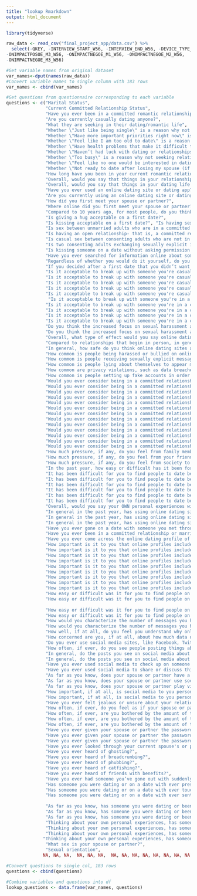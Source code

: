 ```yaml
---
title: "lookup Rmarkdown"
output: html_document
---
```


```r
library(tidyverse)

raw_data <- read_csv("final_project_app/data.csv") %>%
  select(-QKEY, -INTERVIEW_START_W56, -INTERVIEW_END_W56, -DEVICE_TYPE_W56, -SAMPLE_W56, -FORM_W56, -WHYDATE10YRHARDOE_M1_W56, -WHYDATE10YRHARDOE_M2_W56, -WHYDATE10YRHARDOE_M3_W56, -WHYDATE10YRHARD_TECH_W56, -WHYDATE10YREASYOE_M1_W56,-WHYDATE10YREASYOE_M2_W56,-WHYDATE10YREASYOE_M3_W56, -WHYDATE10YREASY_TECH_W56, -ONIMPACTPOSOE_M1_W56, -ONIMPACTPOSOE_M2_W56, 
-ONIMPACTPOSOE_M3_W56, -ONIMPACTNEGOE_M1_W56, -ONIMPACTNEGOE_M2_W56, 
-ONIMPACTNEGOE_M3_W56)

#Get variable names from original dataset
var_names<-dput(names(raw_data))
#Convert variable names to single column with 183 rows
var_names <- cbind(var_names)
```

```r
#Get questions from questionnaire corresponding to each variable
questions <- c("Marital Status", 
               "Current Committed Relationship Status", 
               "Have you ever been in a committed romantic relationship?", 
               "Are you currently casually dating anyone?", 
               "What they are seeking in their dating/romantic life", 
               "Whether \"Just like being single\" is a reason why not seeking relationship/dating", 
               "Whether \"Have more important priorities right now\" is a reason why not seeking relationship/dating", 
               "Whether \"Feel like I am too old to date\" is a reason why not seeking relationship/dating",
               "Whether \"Have health problems that make it difficult to date\" is a reason why not seeking relationship/dating",
               "Whether \"Haven’t had luck with dating or relationships in the past\" is a reason why not seeking relationship/dating",  
               "Whether \"Too busy\" is a reason why not seeking relationship/dating", 
               "Whether \"Feel like no one would be interested in dating me\" is a reason why not seeking relationship/dating", 
               "Whether \"Not ready to date after losing my spouse (if widowed) or ending a relationship\" is a reason why not seeking relationship/dating",
               "How long have you been in your current romantic relationship?", 
               "Overall, would you say that things in your relationship are going...",
               "Overall, would you say that things in your dating life are going...", 
               "Have you ever used an online dating site or dating app?",
               "Are you currently using an online dating site or dating app?", 
               "How did you first meet your spouse or partner?", 
               "Where online did you first meet your spouse or partner?", 
               "Compared to 10 years ago, for most people, do you think dating is...", 
               "Is giving a hug acceptable on a first date?",
               "Is kissing acceptable on a first date?", "Is having sex acceptable on a first date?", 
               "Is sex between unmarried adults who are in a committed relationship acceptable?", 
               "Is having an open relationship- that is, a committed relationship where both people agree that it is acceptable to date or have sex with other people acceptable?", 
               "Is casual sex between consenting adults who are not in a committed relationship acceptable?", 
               "Is two consenting adults exchanging sexually explicit images of themselves acceptable?", 
               "Is kissing someone on a date without asking permission first acceptable?", 
               "Have you ever searched for information online about someone you were romantically interested in?", 
               "Regardless of whether you would do it yourself, do you think it’s ever acceptable for someone to look through their significant other’s cellphone without their knowledge?", 
               "If you decided after a first date that you didn’t want to go out with that person again, what is the most likely way you would let them know?", 
               "Is it acceptable to break up with someone you're casually dating in person?", 
               "Is it acceptable to break up with someone you're casually dating through a phone call?", 
               "Is it acceptable to break up with someone you're casually dating through email?", 
               "Is it acceptable to break up with someone you're casually dating through a private message on a social media site?", 
               "Is it acceptable to break up with someone you're casually dating through a text message?", 
                "Is it acceptable to break up with someone you're in a committed relationship with in person?", 
               "Is it acceptable to break up with someone you're in a committed relationship with through a phone call?", 
               "Is it acceptable to break up with someone you're in a committed relationship with through email?", 
               "Is it acceptable to break up with someone you're in a committed relationship with through a private message on a social media site?", 
               "Is it acceptable to break up with someone you're in a committed relationship with through a text message?", 
               "Do you think the increased focus on sexual harassment and assault over the last few years has made it easier or harder for MEN to know how to interact with someone they’re on a date with?",
               "Do you think the increased focus on sexual harassment and assault over the last few years has made it easier or harder for WOMEN to know how to interact with someone they’re on a date with?",
               "Overall, what type of effect would you say online dating sites and dating apps have had on dating and relationships?",
               "Compared to relationships that begin in person, in general, do you think relationships where people first meet through an online dating site or dating app are…",
               "In general, how safe do you think online dating sites and dating apps are as a way to meet people?",
               "How common is people being harassed or bullied on online dating sites and dating apps?",
               "How common is people receiving sexually explicit messages or images they did not ask for on online dating sites and dating apps?", 
               "How common is people lying about themselves to appear more desirable on online dating sites and dating apps?",
               "How common are privacy violations, such as data breaches or identity theft on online dating sites and dating apps?", 
               "How common is people setting up fake accounts in order to scam others on online dating sites and dating apps?",
               "Would you ever consider being in a committed relationship with someone who is of a different religion than you?", 
               "Would you ever consider being in a committed relationship with someone who is of a different race or ethnicity than you?", 
               "Would you ever consider being in a committed relationship with someone who has a significant amount of debt?",
               "Would you ever consider being in a committed relationship with someone who is raising children from another relationship?", 
               "Would you ever consider being in a committed relationship with someone who lives far away from you?", 
               "Would you ever consider being in a committed relationship with someone who is a Republican?", 
               "Would you ever consider being in a committed relationship with someone who is a Democrat?",
               "Would you ever consider being in a committed relationship with someone who makes significantly more money than you?", 
               "Would you ever consider being in a committed relationship with someone who makes significantly less money than you?", 
               "Would you ever consider being in a committed relationship with someone who voted for Donald Trump?", 
               "Would you ever consider being in a committed relationship with someone who voted for Hillary Clinton?", 
               "Would you ever consider being in a committed relationship with someone who is 10 years older than you?", 
               "Would you ever consider being in a committed relationship with someone who is 10 years younger than you?", 
               "How much pressure, if any, do you feel from family members to be in a committed relationship?",
               "How much pressure, if any, do you feel from your friends to be in a committed relationship?",
               "How much pressure, if any, do you feel from society to be in a committed relationship?", 
               "In the past year, how easy or difficult has it been for you to find people to date?", 
               "It has been difficult for you to find people to date because... there is a limited number of people in my area for me to date", 
               "It has been difficult for you to find people to date because... it's hard for me to find someone who meets my expectations", 
               "It has been difficult for you to find people to date because... it's hard to find someone who's looking for the same type of relationship as me", 
               "It has been difficult for you to find people to date because... it's hard for me to approach people", 
               "It has been difficult for you to find people to date because... people aren't interested in dating me", 
               "It has been difficult for you to find people to date because... I'm too busy", 
               "Overall, would you say your OWN personal experiences with online dating sites or dating apps have been…",
               "In general in the past year, has using online dating sites or dating apps made you feel more confident or insecure?",
               "In general in the past year, has using online dating sites or dating apps made you feel more optimistic or pessimistic?",
               "In general in the past year, has using online dating sites or dating apps made you feel more hopeful or frustrated?",
               "Have you ever gone on a date with someone you met through an online dating site or dating app?", 
               "Have you ever been in a committed relationship or married someone you first met through an online dating site or dating app?",
               "Have you ever come across the online dating profile of someone you already know offline?",
               "How important is it to you that online profiles included hobbies and interests?",
               "How important is it to you that online profiles included political affiliation?", 
               "How important is it to you that online profiles included religious beliefs?", 
               "How important is it to you that online profiles included occupation?", 
               "How important is it to you that online profiles included racial or ethnic background?", 
               "How important is it to you that online profiles included height?", 
               "How important is it to you that online profiles included if they have children?", 
               "How important is it to you that online profiles included type of relationship they're looking for?", 
               "How important is it to you that online profiles included photos of themselves?",
               "How easy or difficult was it for you to find people on online dating sites or dating apps who you were physically attracted to?", 
               "How easy or difficult was it for you to find people on online dating sites or dating apps who shared your hobbies and interests?",
               
               "How easy or difficult was it for you to find people on online dating sites or dating apps who were looking for the same kind of relationship as you?",
               "How easy or difficult was it for you to find people on online dating sites or dating apps who seemed like someone you would want to meet in person?", 
               "How would you characterize the number of messages you have received on dating sites/apps?",
               "How would you characterize the number of messages you have received from people you were interested in on dating sites/apps?", 
               "How well, if at all, do you feel you understand why online dating sites or dating apps present certain people as potential matches for you?",
               "How concerned are you, if at all, about how much data online dating sites or dating apps collect about you?",
               "Do you ever use social media sites, like Facebook, Twitter, or Instagram?", 
               "How often, if ever, do you see people posting things about their romantic relationships on social media?", 
               "In general, do the posts you see on social media about other people’s romantic relationships make you feel better or worse about your own relationships?",
               "In general, do the posts you see on social media about other people’s romantic relationships make you feel better or worse about your own dating life?", 
               "Have you ever used social media to check up on someone that you used to date or be in a relationship with?",
               "Have you ever used social media to share or discuss things about your relationship or dating life?",
               "As far as you know, does your spouse or partner have a cellphone?",
               "As far as you know, does your spouse or partner use social media sites?",
               "As far as you know, does your spouse or partner play video games on a computer, game console or cellphone?",
               "How important, if at all, is social media to you personally when it comes to keeping up with what's going on your spouse's or partner's life",
               "How important, if at all, is social media to you personally when it comes to showing how much you care about your spouse or partner?",
               "Have you ever felt jealous or unsure about your relationship because of the way your current spouse or partner interacts with other people on social media?",
               "How often, if ever, do you feel as if your spouse or partner is distracted by their cellphone when you are trying to have a conversation with them?",
               "How often, if ever, are you bothered by the amount of time your spouse or partner spends on their cellphone?", 
               "How often, if ever, are you bothered by the amount of time your spouse or partner spends on social media sites?", 
               "How often, if ever, are you bothered by the amount of time your spouse or partner spends playing video games?",
               "Have you ever given your spouse or partner the password or passcode to your email account?", 
               "Have you ever given your spouse or partner the password or passcode to any of your social media accounts?", 
               "Have you ever given your spouse or partner the password or passcode to your cellphone?",
               "Have you ever looked through your current spouse's or partner's cellphone without their knowledge?", 
               "Have you ever heard of ghosting?",
               "Have you ever heard of breadcrumbing?", 
               "Have you ever heard of phubbing?", 
               "Have you ever heard of catfishing?", 
               "Have you ever heard of friends with benefits?", 
               "Have you ever had someone you’ve gone out with suddenly stop answering your phone calls or messages without explanation (sometimes called “ghosting”)?",
               "Has someone you were dating or on a date with ever pressured you for sex?", 
               "Has someone you were dating or on a date with ever touched you in a way that made you feel uncomfortable?", 
               "Has someone you were dating or on a date with ever sent you sexually explicit images that you didn't ask for?", 
               
               "As far as you know, has someone you were dating or been on a date with ever spread rumors about your sexual history?", 
               "As far as you know, has someone you were dating or been on a date with ever shared a sexually explicit image of you without your consent?", 
               "As far as you know, has someone you were dating or been on a date with ever publically shared your contact information or address without your permission?", 
               "Thinking about your own personal experiences, has someone ever called you an offensive name ON AN ONLINE DATING SITE OR DATING APP?",
               "Thinking about your own personal experiences, has someone ever threatened to physically harm you ON AN ONLINE DATING SITE OR DATING APP?",
               "Thinking about your own personal experiences, has someone ever sent you a sexually explicit message or image you didn’t ask for ON AN ONLINE DATING SITE OR DATING APP?",
              "Thinking about your own personal experiences, has someone ever continued to contact you after you said you were not interested ON AN ONLINE DATING SITE OR DATING APP?",
               "What sex is your spouse or partner?",
               "Sexual orientation", 
              NA, NA, NA,  NA, NA, NA,  NA, NA, NA, NA, NA, NA, NA, NA, NA, NA, NA, NA, NA, NA, NA, NA, NA, NA, NA, NA)
```

```r
#Convert questions to single col, 183 rows
questions <- cbind(questions)

#Combine variables and questions into df
lookup_questions <- data.frame(var_names, questions)
```

